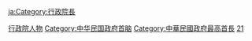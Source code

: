 {{CategoryTOC}}
{{wikisourcecat}}

[[Category:行政院人物|]]
[[Category:中华民国政府首脑|Category:中华民国政府首脑]]
[[Category:中華民國政府最高首長|Category:中華民國政府最高首長]]
[[Category:台灣戰後時期政治人物|21]]

[[ja:Category:行政院長|ja:Category:行政院長]]